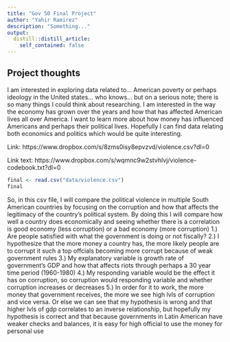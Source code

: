 ```yaml
---
title: "Gov 50 Final Project"
author: "Yahir Ramirez"
description: "Something..."
output:
  distill::distill_article:
    self_contained: false
---
```





## Project thoughts

I am interested in exploring data related to... American poverty or perhaps ideology
in the United states... who knows... but on a serious note; there is so many things I could
think about researching. I am interested in the way the economy has grown over the years
and how that has affected American lives all over America. I want to learn more about 
how money has influenced Americans and perhaps their political lives. Hopefully
I can find data relating both economics and politics which would be quite interesting.

Link: https://www.dropbox.com/s/8zms0isy8epvzvd/violence.csv?dl=0

Link text: https://www.dropbox.com/s/wqmnc9w2stvhlvj/violence-codebook.txt?dl=0 

```r
final <- read.csv("data/violence.csv")
final
```
So, in this csv file, I will compare the political violence in multiple South American countries by focusing on the corruption and how that affects the legitimacy of the country's political system. By doing this I will compare how well a country does economically and seeing whether there is a correlation is good economy (less corruption) or a bad economy (more corruption) 
1.) Are people satisfied with what the government is doing or not fiscally?
2.) I hypothesize that the more money a country has, the more likely people are to corrupt it such a top offcials becoming more corrupt because of weak government rules
3.) My explanatory variable is growth rate of government's GDP and how that affects riots through perhaps a 30 year time period (1960-1980)
4.) My responding variable would be the effect it has on corruption, so corruption would responding variable and whether corruption increases or decreases
5.) In order for it to work, the more money that government receives, the more we see high lvls of corruption and vice versa. Or else we can see that my hypothesis is wrong and that higher lvls of gdp correlates to an inverse relationship, but hopefully my hypothesis is correct and that because governments in Latin American have weaker checks and balances, it is easy for high official to use the money for personal use

